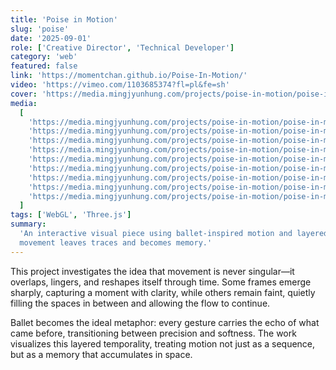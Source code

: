 ```yaml
---
title: 'Poise in Motion'
slug: 'poise'
date: '2025-09-01'
role: ['Creative Director', 'Technical Developer']
category: 'web'
featured: false
link: 'https://momentchan.github.io/Poise-In-Motion/'
video: 'https://vimeo.com/1103685374?fl=pl&fe=sh'
cover: 'https://media.mingjyunhung.com/projects/poise-in-motion/poise-in-motion_reel-1080p.mp4'
media:
  [
    'https://media.mingjyunhung.com/projects/poise-in-motion/poise-in-motion_reel-1080p.mp4',
    'https://media.mingjyunhung.com/projects/poise-in-motion/poise-in-motion_demo-1080p.mp4',
    'https://media.mingjyunhung.com/projects/poise-in-motion/poise-in-motion_001.png',
    'https://media.mingjyunhung.com/projects/poise-in-motion/poise-in-motion_002.png',
    'https://media.mingjyunhung.com/projects/poise-in-motion/poise-in-motion_003.jpg',
    'https://media.mingjyunhung.com/projects/poise-in-motion/poise-in-motion_004.png',
    'https://media.mingjyunhung.com/projects/poise-in-motion/poise-in-motion_005.png',
    'https://media.mingjyunhung.com/projects/poise-in-motion/poise-in-motion_006.jpg',
    'https://media.mingjyunhung.com/projects/poise-in-motion/poise-in-motion_007.jpg',
  ]
tags: ['WebGL', 'Three.js']
summary:
  'An interactive visual piece using ballet-inspired motion and layered timing to explore how
  movement leaves traces and becomes memory.'
---
```


This project investigates the idea that movement is never singular—it overlaps, lingers, and
reshapes itself through time. Some frames emerge sharply, capturing a moment with clarity, while
others remain faint, quietly filling the spaces in between and allowing the flow to continue.

Ballet becomes the ideal metaphor: every gesture carries the echo of what came before, transitioning
between precision and softness. The work visualizes this layered temporality, treating motion not
just as a sequence, but as a memory that accumulates in space.
